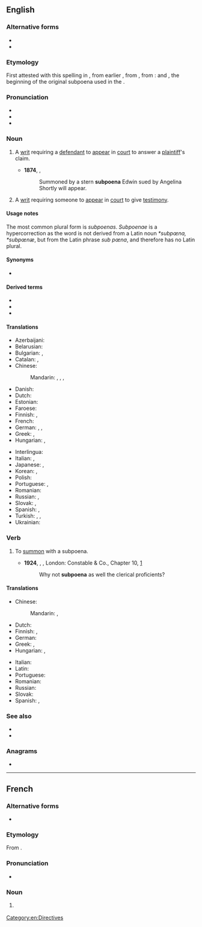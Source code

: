 {{also|subpœna}}
==English==
{{wikipedia}}

===Alternative forms===
* {{l|en|subpena}}
* {{l|en|subpœna}}

===Etymology===
{{PIE root|en|kʷey}}
First attested with this spelling in {{w|1623}} {{C.E.}}, from earlier {{m|en|subpena}}, from {{inh|en|enm|sub pena}}, from  {{der|en|ML.|-}}: {{m|la|sub||under}} and {{m|la|poena||penalty}}, the beginning of the original subpoena used in the {{w|Court of Chancery}}.

===Pronunciation===
* {{IPA|en|/səˈpiːnə/}}
* {{audio|en|en-us-subpoena.ogg|Audio (US)}}
* {{rhymes|en|iːnə}}

===Noun===
{{en-noun|s|subpoenae|subpoenæ}}

# {{lb|en|legal|historical}} A [[writ]] requiring a [[defendant]] to [[appear]] in [[court]] to answer a [[plaintiff]]'s claim.
#* '''1874''', {{w|W.S. Gilbert}}, ''{{w|Trial by Jury}}''
#*: Summoned by a stern '''subpoena''' Edwin sued by Angelina Shortly will appear.
# {{lb|en|legal}} A [[writ]] requiring someone to [[appear]] in [[court]] to give [[testimony]].

====Usage notes====
The most common plural form is ''subpoenas''. ''Subpoenae '' is a hypercorrection as the word is not derived from a Latin noun ''*subpœna, *subpœnæ'', but from the Latin phrase ''sub pœna'', and therefore has no Latin plural.

====Synonyms====
* {{l|en|witness summons}} {{qualifier|{{l|en|British}}}}

====Derived terms====
* {{l|en|subpoena duces tecum}}
* {{l|en|subpoena ad testificandum}}
* {{l|en|subpoena ad respondendum}}

====Translations====
{{trans-top|writ requiring someone to appear in court to give testimony}}
* Azerbaijani: {{t+|az|çağırış}}
* Belarusian: {{t|be|паве́стка|f}}
* Bulgarian: {{t|bg|призо́вка|f|sc=Cyrl}}, {{t|bg|по́зва|f}}
* Catalan: {{t+|ca|citació|f}}, {{t|ca|citació a dia cert|f}}
* Chinese:
*: Mandarin: {{t+|cmn|傳票|sc=Hani}}, {{t+|cmn|传票|tr=chuánpiào|sc=Hani}}, {{t+|cmn|傳訊|sc=Hani}}, {{t+|cmn|传讯|tr=chuánxùn|sc=Hani}}
* Danish: {{t|da|stævning|f}}
* Dutch: {{t+|nl|dagvaarding|f}}
* Estonian: {{t|et|kohtukutse}}
* Faroese: {{t|fo|stevning|f}}
* Finnish: {{t|fi|todistajan haaste}}, {{t+|fi|haaste}}
* French: {{t+|fr|citation|f}}
* German: {{t|de|Zwangsvorladung|f}}, {{t|de|Vorladung|f}}, {{t|de|Auskunftsanordnung|f}}
* Greek: {{t+|el|κλήση|f}}, {{t+|el|κλήτευση|f}}
* Hungarian: {{t+|hu|idézés}}, {{t|hu|beidézés}}
{{trans-mid}}
* Interlingua: {{t|ia|citation}}
* Italian: {{t+|it|convocazione|f}}, {{t+|it|citazione|f}}
* Japanese: {{t+|ja|召喚状|tr=しょうかんじょう, shōkanjō|sc=Jpan}}, {{t+|ja|召喚|tr=しょうかん, shōkan}}
* Korean: {{t|ko|소환장}}, {{t+|ko|소환}}
* Polish: {{t|pl|[[wezwanie]] do [[sąd|sądu]]|n}}
* Portuguese: {{t+|pt|intimação|f}}, {{t+|pt|citação|f}}
* Romanian: {{t+|ro|citație|f}}
* Russian: {{t+|ru|пове́стка|f}}, {{t|ru|[[вы́зов]] в [[суд]]|m}}
* Slovak: {{t|sk|predvolanie na súdne pojednávanie}}, {{t|sk|súdne predvolanie (svedka)}}
* Spanish: {{t+|es|citación|f}}, {{t+|es|requerimiento|m}}
* Turkish: {{t+|tr|celpname}}, {{t|tr|mahkeme çağrısı}}, {{t+|tr|celp kâğıdı}}
* Ukrainian: {{t|uk|пові́стка|f}}
{{trans-bottom}}

===Verb===
{{en-verb}}

# {{lb|en|transitive}} To [[summon]] with a subpoena.
#* '''1924''', {{w|Herman Melville}}, ''{{w|Billy Budd}}'', London: Constable & Co., Chapter 10, [http://gutenberg.net.au/ebooks06/0608511h.html]
#*: Why not '''subpoena''' as well the clerical proficients?

====Translations====
{{trans-top|to summon with a subpoena}}
* Chinese:
*: Mandarin: {{t+|cmn|傳訊|sc=Hani}}, {{t+|cmn|传讯|tr=chuánxùn|sc=Hani}}
* Dutch: {{t+|nl|dagvaarden}}
* Finnish: {{t|fi|[[haastaa]] [[todistajaksi]]}}, {{t+|fi|haastaa}}
* German: {{t|de|zwangsvorladen}}
* Greek: {{t|el|κλητεύω μάρτυρα}}, {{t|el|καλώ μάρτυρα}}
* Hungarian: {{t+|hu|idéz}}, {{t+|hu|beidéz}}
{{trans-mid}}
* Italian: {{t+|it|citare}}
* Latin: {{t|la|convador}}
* Portuguese: {{t+|pt|citar}}
* Romanian: {{t+|ro|cita}}
* Russian: {{t|ru|[[вы́звать]] в [[суд]] [[повестка|пове́сткой]]|pf}}
* Slovak: {{t|sk|predvolať (niekoho) na súd}}
* Spanish: {{t+|es|citar}}, {{t|es|[[citar]] [[a]] [[declarar]]}}
{{trans-bottom}}

===See also===
* {{l|en|compel testimony}}
* {{l|en|contempt of court}}

===Anagrams===
* {{anagrams|en|a=abenopsu|base upon}}

[[Category:en:Directives]]

----

==French==
{{wikipedia|lang=fr}}

===Alternative forms===
* {{l|fr|subpœna}}

===Etymology===
From {{etyl|en|fr}} {{m|en|subpoena}}.

===Pronunciation===
* {{fr-IPA|subpéna}}

===Noun===
{{fr-noun|m}}

# {{lb|fr|Canadian and US law}} {{l|en|subpoena}}